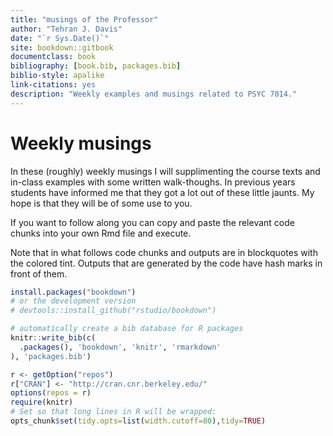```yaml
--- 
title: "musings of the Professor"
author: "Tehran J. Davis"
date: "`r Sys.Date()`"
site: bookdown::gitbook
documentclass: book
bibliography: [book.bib, packages.bib]
biblio-style: apalike
link-citations: yes
description: "Weekly examples and musings related to PSYC 7014."
---
```


# Weekly musings {-}

In these (roughly) weekly musings I will supplimenting the course texts and in-class examples with some written walk-thoughs. In previous years students have informed me that they got a lot out of these little jaunts. My hope is that they will be of some use to you.

If you want to follow along you can copy and paste the relevant code chunks into your own Rmd file and execute.

Note that in what follows code chunks and outputs are in blockquotes with the colored tint. Outputs that are generated by the code have hash marks in front of them.

```r
install.packages("bookdown")
# or the development version
# devtools::install_github("rstudio/bookdown")
```

```r
# automatically create a bib database for R packages
knitr::write_bib(c(
  .packages(), 'bookdown', 'knitr', 'rmarkdown'
), 'packages.bib')
```

```r
r <- getOption("repos")
r["CRAN"] <- "http://cran.cnr.berkeley.edu/"
options(repos = r)
require(knitr)
# Set so that long lines in R will be wrapped:
opts_chunk$set(tidy.opts=list(width.cutoff=80),tidy=TRUE)
```